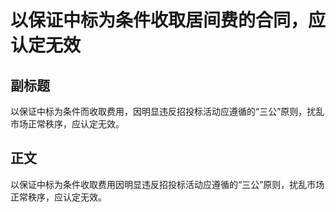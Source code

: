 # 以保证中标为条件收取居间费的合同，应认定无效
## 副标题
以保证中标为条件而收取费用，因明显违反招投标活动应遵循的“三公”原则，扰乱市场正常秩序，应认定无效。
## 正文
以保证中标为条件收取费用因明显违反招投标活动应遵循的“三公”原则，扰乱市场正常秩序，应认定无效。